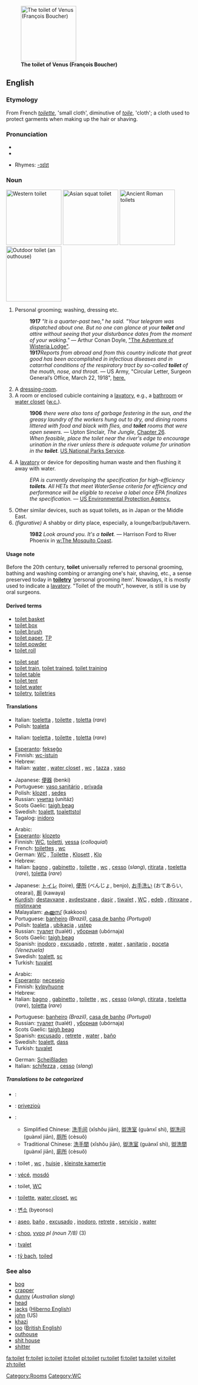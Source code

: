 [[Image:François Boucher 029.jpg|thumb|right|150px|'''The toilet of Venus (François Boucher)''']]
==English==
{{wikipedia}}
===Etymology===
From French ''[[toilette]]'', 'small cloth', diminutive of ''[[toile]]'', 'cloth'; a cloth used to protect garments when making up the hair or shaving.

===Pronunciation===
*{{IPA|/ˈtɔɪ.lət/}}
*{{audio|en-us-toilet.ogg|Audio (US)}}

*Rhymes: [[Rhymes:English:-ɔɪlɪt|-ɔɪlɪt]]

===Noun===
{{en-noun}}
[[Image:Decorative toilet seat.jpg|thumb|right|150px|'''Western toilet''']]
[[Image:JapaneseSquatToilet.jpg|thumb|right|150px|'''Asian squat toilet''']]
[[Image:Ostia-Toilets.JPG|thumb|right|150px|'''Ancient Roman toilets''']]
[[Image:Outhouse bathroom.jpg|thumb|right|150px|'''Outdoor toilet (an outhouse)''']]
# {{archaic}} Personal grooming; washing, dressing etc.
#:'''1917''' ''"It is a quarter-past two," he said. "Your telegram was dispatched about one. But no one can glance at your '''toilet''' and attire without seeing that your disturbance dates from the moment of your waking."'' — Arthur Conan Doyle, [[s:The Adventure of Wisteria Lodge|"The Adventure of Wisteria Lodge"]].
#:'''1917'''''Reports from abroad and from this country indicate that great good has been accomplished in infectious diseases and in catarrhal conditions of the respiratory tract by so-called '''toilet''' of the mouth, nose, and throat.'' — US Army, "Circular Letter, Surgeon General’s Office, March 22, 1918", [http://history.amedd.army.mil/booksdocs/wwi/1918flu/Documents/Extractsonflu.htm here.]
# A [[dressing-room]].
# A room or enclosed cubicle containing a [[lavatory]], e.g., a [[bathroom]] or [[water closet]] ([[w.c.]]).
#:'''1906''' ''there were also tons of garbage festering in the sun, and the greasy laundry of the workers hung out to dry, and dining rooms littered with food and black with flies, and '''toilet''' rooms that were open sewers.'' — Upton Sinclair, ''The Jungle'', [[s:The Jungle/Chapter 26|Chapter 26]].
#:''When feasible, place the toilet near the river's edge to encourage urination in the river unless there is adequate volume for urination in the '''toilet'''.'' [http://www.nps.gov/cany/river/toilets.htm US National Parks Service].
# A [[lavatory]] or device for depositing human waste and then flushing it away with water.
#:''EPA is currently developing the specification for high-efficiency '''toilets'''. All HETs that meet WaterSense criteria for efficiency and performance will be eligible to receive a label once EPA finalizes the specification.'' — [http://www.epa.gov/watersense/partners/specs/het.htm US Environmental Protection Agency.]
# Other similar devices, such as squat toilets, as in Japan or the Middle East.
#''(figurative)'' A shabby or dirty place, especially, a lounge/bar/pub/tavern.
#:'''1982''' ''Look around you. It's a '''toilet'''.'' — Harrison Ford to River Phoenix in [[w:The Mosquito Coast]].

====Usage note====
Before the 20th century, '''toilet''' universally referred to personal grooming, bathing and washing combing or arranging one's hair, shaving, etc., a sense preserved today in '''[[toiletry]]''' 'personal grooming item'. Nowadays, it is mostly used to indicate a [[lavatory]]. "Toilet of the mouth", however, is still is use by oral surgeons. 

====Derived terms====
{{top2}}
*[[toilet basket]]
*[[toilet box]]
*[[toilet brush]]
*[[toilet paper]], [[TP]]
*[[toilet powder]]
*[[toilet roll]]
{{mid2}}
*[[toilet seat]]
*[[toilet train]], [[toilet trained]], [[toilet training]]
*[[toilet table]]
*[[toilet tent]]
*[[toilet water]]
*[[toiletry]], [[toiletries]]
{{bottom}}

====Translations====
{{trans-top|personal grooming}}
*Italian: [[toeletta]] {{f}}, [[toilette#Italian|toilette]] {{f}}, [[toletta]] {{f}} (''rare'')
*Polish: [[toaleta]] {{f}}
{{trans-mid}}
{{trans-bottom}}

{{trans-top|dressing room}}
*Italian: [[toeletta]] {{f}}, [[toilette#Italian|toilette]] {{f}}, [[toletta]] {{f}} (''rare'')
{{trans-mid}}
{{trans-bottom}}

{{trans-top|ceramic bowl}}
*[[Esperanto]]: [[fekseĝo]]
*Finnish: [[wc-istuin]]
*Hebrew: {{he-translation|אסלה|aslá}} {{f}}
*Italian: [[water#Italian|water]] {{m}}, [[water closet#Italian|water closet]] {{m}}, [[wc#Italian|wc]] {{m}}, [[tazza]] {{f}}, [[vaso]] {{m}}
{{trans-mid}}
*Japanese: [[便器]] (benki)
*Portuguese: [[vaso sanitário]] {{m}}, [[privada]] {{f}}
*Polish: [[klozet]] {{m}}, [[sedes]] {{m}} 
*Russian: [[унитаз]] (unitáz) {{m}}
*Scots Gaelic: [[taigh beag]] {{m}}
*Swedish: [[toalett]], [[toalettstol]]
*Tagalog: [[inidoro]]
{{trans-bottom}}

{{trans-top|lavatory, w.c.}}
*Arabic: {{ARchar|[[مرحاض]]}} {{Unicode|(merħá:ɖ)}} {{m}}
*[[Esperanto]]: [[klozeto]]
*Finnish: [[WC]], [[toiletti]], [[vessa]] (''colloquial'')
*French: [[toilettes]] {{f}} {{p}}, [[wc]] {{m}}
*German: [[WC]] {{n}}, [[Toilette]] {{f}}, [[Klosett]] {{n}}, [[Klo]] {{n}}
*Hebrew: {{he-translation|שרותים|šerutím}} {{m}} {{p}}
*Italian: [[bagno]] {{m}}, [[gabinetto]] {{m}}, [[toilette]] {{f}}, [[wc#Italian|wc]] {{m}}, [[cesso]] {{m}} (''slang''), [[ritirata]] {{f}}, [[toeletta]] {{f}} (''rare''), [[toletta]] {{f}} (''rare'')
{{trans-mid}}
*Japanese: [[トイレ]] (toire), [[便所]] (べんじょ, benjo), [[お手洗い]] (おてあらい, otearai), [[厠]] (kawaya)
*[[Kurdish]]: [[destavxane]] {{f}}, [[avdestxane]] {{f}}, [[daşir]] {{f}}, [[tiwalet]] {{f}}, [[WC]] {{f}}, [[edeb]] {{f}}, [[rîtinxane]] {{f}}, [[mîstinxane]] {{f}}
*Malayalam: [[കക്കൂസ്]] (kakkoos)
*Portuguese: [[banheiro]] {{m}} ''(Brazil)'', [[casa de banho]] {{f}} ''(Portugal)''
*Polish: [[toaleta]] {{f}}, [[ubikacja]] {{f}}, [[ustęp]] {{m}}
*Russian: [[туалет]] (tualét) {{m}}, [[уборная]] (ubórnaja) {{f}}
*Scots Gaelic: [[taigh beag]] {{m}}
*Spanish: [[inodoro]] {{m}}, [[excusado]] {{m}}, [[retrete]] {{m}}, [[water]] {{m}}, [[sanitario]] {{m}}, [[poceta]] {{f}} ''(Venezuela)''
*Swedish: [[toalett]], [[sc]]
*Turkish: [[tuvalet]]
{{trans-bottom}}

{{trans-top|bathroom with toilet}}
*Arabic: {{ARchar|[[مرحاض]]}} {{Unicode|(merħá:ɖ)}} {{m}}
*[[Esperanto]]: [[necesejo]]
*Finnish: [[kylpyhuone]]
*Hebrew: {{he-translation|שרותים|šerutím}} {{m}} {{p}}
*Italian: [[bagno]] {{m}}, [[gabinetto]] {{m}}, [[toilette]] {{f}}, [[wc#Italian|wc]] {{m}}, [[cesso]] {{m}} (''slang''), [[ritirata]] {{f}}, [[toeletta]] {{f}} (''rare''), [[toletta]] {{f}} (''rare'')
{{trans-mid}}
*Portuguese: [[banheiro]] {{m}} ''(Brazil)'', [[casa de banho]] {{f}} ''(Portugal)''
*Russian: [[туалет]] (tualét) {{m}}, [[уборная]] (ubórnaja) {{f}}
*Scots Gaelic: [[taigh beag]] {{m}}
*Spanish: [[excusado]] {{m}}, [[retrete]] {{m}}, [[water]] {{m}}, [[baño]] {{m}}
*Swedish: [[toalett]], [[dass]]
*Turkish: [[tuvalet]]
{{trans-bottom}}

{{trans-top|dirty place}}
*German: [[Scheißladen]] {{m}}
*Italian: [[schifezza]] {{f}}, [[cesso]] {{m}} (''slang'')
{{trans-mid}}
{{trans-bottom}}

=====Translations to be categorized=====
{{checktrans}}
{{top}}
*{{ttbc|Arabic}}: {{ARchar|[[مرحاض]]}} {{Unicode|(merħá:ɖ)}} {{m}}
*{{ttbc|Breton}}: [[privezioù]] {{p}}
*{{ttbc|Chinese}}:
**Simplified Chinese: [[洗手间]] (xǐshǒu jiān), [[盥洗室]] (guànxǐ shì), [[盥洗间]] (guànxǐ jiān), [[厕所]] (cèsuǒ)
**Traditional Chinese: [[洗手間]] (xǐshǒu jiān), [[盥洗室]] (guànxǐ shì), [[盥洗間]] (guànxǐ jiān), [[廁所]] (cèsuǒ)
*{{ttbc|Dutch}}: toilet {{n}}, [[wc]] {{m}}, [[huisje]] {{n}}, [[kleinste kamertje]] {{n}}
*{{ttbc|Hungarian}}: [[vécé]], [[mosdó]]
*{{ttbc|Indonesian}}: toilet, [[WC]]
*{{ttbc|Interlingua}}: [[toilette]], [[water closet]], [[wc]]
{{mid}}
*{{ttbc|Korean}}: [[변소]] (byeonso)
*{{ttbc|Spanish}}: [[aseo]], [[baño]] {{m}}, [[excusado]] {{m}}, [[inodoro]], [[retrete]] {{m}}, [[servicio]] {{m}}, [[water]] {{m}}
*{{ttbc|Swahili}}: [[choo]], [[vyoo]] ''pl (noun 7/8)'' (3)
*{{ttbc|Volapük}}: [[tvalet]]
*{{ttbc|Welsh}}: [[tŷ bach]], [[toiled]]
{{bottom}}

===See also===
*[[bog]]
*[[crapper]]
*[[dunny]] (''Australian slang'')
*[[head]]
*[[jacks]] ([[Hiberno English]])
*[[john]] (US)
*[[khazi]]
*[[loo]] ([[British English]])
*[[outhouse]]
*[[shit house]]
*[[shitter]]


[[Category:Rooms]]
[[Category:WC]]

[[fa:toilet]]
[[fr:toilet]]
[[io:toilet]]
[[it:toilet]]
[[pl:toilet]]
[[ru:toilet]]
[[fi:toilet]]
[[ta:toilet]]
[[vi:toilet]]
[[zh:toilet]]